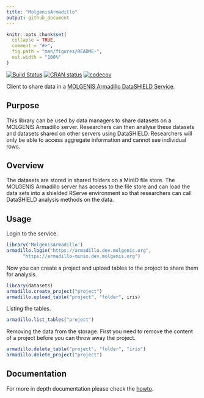 ```yaml
---
title: "MolgenisArmadillo"
output: github_document
---
```


<!-- README.md is generated from README.Rmd. Please edit that file -->

```r
knitr::opts_chunk$set(
  collapse = TRUE,
  comment = "#>",
  fig.path = "man/figures/README-",
  out.width = "100%"
)
```

<!-- badges: start -->
[![Build Status](https://travis-ci.org/molgenis/molgenis-r-armadillo.svg?branch=master)](https://travis-ci.org/molgenis/molgenis-r-armadillo)
[![CRAN status](https://www.r-pkg.org/badges/version/MolgenisArmadillo)](https://CRAN.R-project.org/package=MolgenisArmadillo)
[![codecov](https://codecov.io/gh/molgenis/molgenis-r-armadillo/branch/master/graph/badge.svg)](https://codecov.io/gh/molgenis/molgenis-r-armadillo)
<!-- badges: end -->

Client to share data in a [MOLGENIS Armadillo DataSHIELD Service](https://github.com/molgenis/molgenis-service-armadillo/).

## Purpose
This library can be used by data managers to share datasets on a
MOLGENIS Armadillo server.
Researchers can then analyse these datasets and datasets shared on other servers
using DataSHIELD.
Researchers will only be able to access aggregate information and cannot see
individual rows.

## Overview
The datasets are stored in shared folders on a MinIO file store. The MOLGENIS
Armadillo server has access to the file store and can load the data sets into
a shielded RServe environment so that researchers can call DataSHIELD analysis
methods on the data.

## Usage
Login to the service.
```r
library('MolgenisArmadillo')
armadillo.login("https://armadillo.dev.molgenis.org",
      "https://armadillo-minio.dev.molgenis.org")
```

Now you can create a project and upload tables to the project to share them for
analysis.
```r
library(datasets)
armadillo.create_project("project")
armadillo.upload_table("project", "folder", iris)
```

Listing the tables.
```r
armadillo.list_tables("project")
```

Removing the data from the storage. First you need to remove the content of a project before you can throw away the project.
```r
armadillo.delete_table("project", "folder", "iris")
armadillo.delete_project("project")
```

## Documentation
For more in depth documentation please check the [howto](https://molgenis.github.io/molgenis-r-armadillo/articles/MolgenisArmadillo.html).